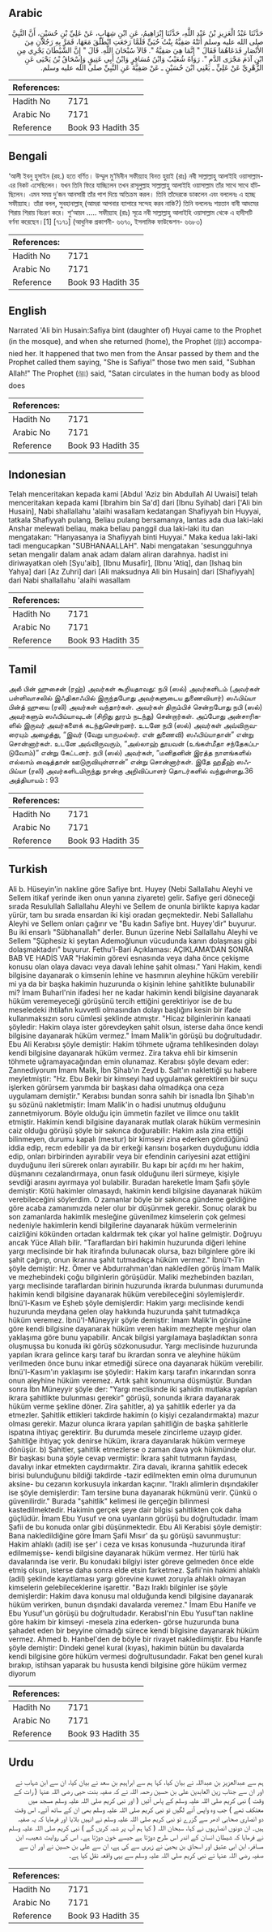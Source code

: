 ## Arabic


<div dir="rtl" lang="ar" style={{fontSize:'larger',backgroundColor:'#f8f9fa',padding:20}}>
حَدَّثَنَا عَبْدُ الْعَزِيزِ بْنُ عَبْدِ اللَّهِ، حَدَّثَنَا إِبْرَاهِيمُ، عَنِ ابْنِ شِهَابٍ، عَنْ عَلِيِّ بْنِ حُسَيْنٍ، أَنَّ النَّبِيَّ صلى الله عليه وسلم أَتَتْهُ صَفِيَّةُ بِنْتُ حُيَىٍّ فَلَمَّا رَجَعَتِ انْطَلَقَ مَعَهَا، فَمَرَّ بِهِ رَجُلاَنِ مِنَ الأَنْصَارِ فَدَعَاهُمَا فَقَالَ ‏"‏ إِنَّمَا هِيَ صَفِيَّةُ ‏"‏‏.‏ قَالاَ سُبْحَانَ اللَّهِ‏.‏ قَالَ ‏"‏ إِنَّ الشَّيْطَانَ يَجْرِي مِنِ ابْنِ آدَمَ مَجْرَى الدَّمِ ‏"‏‏.‏ رَوَاهُ شُعَيْبٌ وَابْنُ مُسَافِرٍ وَابْنُ أَبِي عَتِيقٍ وَإِسْحَاقُ بْنُ يَحْيَى عَنِ الزُّهْرِيِّ عَنْ عَلِيٍّ ـ يَعْنِي ابْنَ حُسَيْنٍ ـ عَنْ صَفِيَّةَ عَنِ النَّبِيِّ صلى الله عليه وسلم‏.‏
</div>
<div style={{backgroundColor:'#f8f9fa',padding:20, marginBottom: 10}}><table> <thead> <tr> <th>References:</th> <th></th> </tr> </thead> <tbody><tr><td>Hadith No</td><td>7171</td></tr><tr><td>Arabic No</td><td>7171</td></tr><tr><td>Reference</td><td>Book 93 Hadith 35</td></tr></tbody></table></div>

## Bengali


<div dir="ltr" lang="bn" style={{fontSize:'larger',backgroundColor:'#f8f9fa',padding:20}}>
‘আলী ইবনু হুসাইন (রহ.) হতে বর্ণিত। উম্মুল মু‘মিনীন সফীয়্যাহ বিনত হুয়াই (রাঃ) নবী সাল্লাল্লাহু আলাইহি ওয়াসাল্লাম-এর নিকট এসেছিলেন। যখন তিনি ফিরে যাচ্ছিলেন তখন রাসূলুল্লাহ সাল্লাল্লাহু আলাইহি ওয়াসাল্লাম তাঁর সাথে সাথে হাঁটছিলেন। এমন সময় দু’জন আনসারী তাঁর পাশ দিয়ে অতিক্রম করল। তিনি তাঁদেরকে ডাকলেন এবং বললেনঃ এ হচ্ছে সফীয়্যাহ। তাঁরা বলল, সুবহানাল্লাহ্ (আমরা আপনার ব্যাপারে সন্দেহ করব নাকি?) তিনি বললেনঃ শয়তান বানী আদমের শিরায় শিরায় বিচরণ করে। শু‘আয়ব ..... সফীয়্যাহ (রাঃ) সূত্রে নবী সাল্লাল্লাহু আলাইহি ওয়াসাল্লাম থেকে এ হাদীসটি বর্ণনা করেছেন।[1] [৭১৭১] (আধুনিক প্রকাশনী- ৬৬৭০, ইসলামিক ফাউন্ডেশন- ৬৬৮৩)
</div>
<div style={{backgroundColor:'#f8f9fa',padding:20, marginBottom: 10}}><table> <thead> <tr> <th>References:</th> <th></th> </tr> </thead> <tbody><tr><td>Hadith No</td><td>7171</td></tr><tr><td>Arabic No</td><td>7171</td></tr><tr><td>Reference</td><td>Book 93 Hadith 35</td></tr></tbody></table></div>

## English


<div dir="ltr" lang="en" style={{fontSize:'larger',backgroundColor:'#f8f9fa',padding:20}}>
Narrated 'Ali bin Husain:Safiya bint (daughter of) Huyai came to the Prophet (in the mosque), and when she returned (home), the Prophet (ﷺ) accompanied her. It happened that two men from the Ansar passed by them and the Prophet called them saying, "She is Safiya!" those two men said, "Subhan Allah!" The Prophet (ﷺ) said, "Satan circulates in the human body as blood does
</div>
<div style={{backgroundColor:'#f8f9fa',padding:20, marginBottom: 10}}><table> <thead> <tr> <th>References:</th> <th></th> </tr> </thead> <tbody><tr><td>Hadith No</td><td>7171</td></tr><tr><td>Arabic No</td><td>7171</td></tr><tr><td>Reference</td><td>Book 93 Hadith 35</td></tr></tbody></table></div>

## Indonesian


<div dir="ltr" lang="id" style={{fontSize:'larger',backgroundColor:'#f8f9fa',padding:20}}>
Telah menceritakan kepada kami [Abdul 'Aziz bin Abdullah Al Uwaisi] telah menceritakan kepada kami [Ibrahim bin Sa'd] dari [Ibnu Syihab] dari ['Ali bin Husain], Nabi shallallahu 'alaihi wasallam kedatangan Shafiyyah bin Huyyai, tatkala Shafiyyah pulang, Beliau pulang bersamanya, lantas ada dua laki-laki Anshar melewati beliau, maka beliau panggil dua laki-laki itu dan mengatakan: "Hanyasanya ia Shafiyyah binti Huyyai." Maka kedua laki-laki tadi mengucapkan "SUBHANAALLAH". Nabi mengatakan 'sesungguhnya setan mengalir dalam anak adam dalam aliran darahnya. hadist ini diriwayatkan oleh [Syu'aib], [Ibnu Musafir], [Ibnu 'Atiq], dan [Ishaq bin Yahya] dari [Az Zuhri] dari [Ali maksudnya Ali bin Husain] dari [Shafiyyah] dari Nabi shallallahu 'alaihi wasallam
</div>
<div style={{backgroundColor:'#f8f9fa',padding:20, marginBottom: 10}}><table> <thead> <tr> <th>References:</th> <th></th> </tr> </thead> <tbody><tr><td>Hadith No</td><td>7171</td></tr><tr><td>Arabic No</td><td>7171</td></tr><tr><td>Reference</td><td>Book 93 Hadith 35</td></tr></tbody></table></div>

## Tamil


<div dir="ltr" lang="ta" style={{fontSize:'larger',backgroundColor:'#f8f9fa',padding:20}}>
அலீ பின் ஹுசைன் (ரஹ்) அவர்கள் கூறியதாவது: நபி (ஸல்) அவர்களிடம் (அவர்கள் பள்ளிவாசலில் இஃதிகாஃபில் இருந்தபோது அவர்களுடைய துணைவியார்) ஸஃபிய்யா பின்த் ஹுயை (ரலி) அவர்கள் வந்தார்கள். அவர்கள் திரும்பிச் சென்றபோது நபி (ஸல்) அவர்களும் ஸஃபிய்யாவுடன் (சிறிது தூரம் நடந்து) சென்றார்கள். அப்போது அன்சாரிகளில் இருவர் அவர்களைக் கடந்துசென்றனர். உடனே நபி (ஸல்) அவர்கள் அவ்விருவரையும் அழைத்து, “இவர் (வேறு யாருமல்லர். என் துணைவி) ஸஃபிய்யாதான்” என்று சொன்னார்கள். உடனே அவ்விருவரும், “அல்லாஹ் தூயவன் (உங்கள்மீதா சந்தேகப்படுவோம்)” என்று கேட்டனர். நபி (ஸல்) அவர்கள், “மனிதனின் இரத்த நாளங்களில் எல்லாம் ஷைத்தான் ஊடுருவியுள்ளான்” என்று சொன்னார்கள். இதே ஹதீஹ் ஸஃபிய்யா (ரலி) அவர்களிடமிருந்து நான்கு அறிவிப்பாளர் தொடர்களில் வந்துள்ளது.36 அத்தியாயம் : 93
</div>
<div style={{backgroundColor:'#f8f9fa',padding:20, marginBottom: 10}}><table> <thead> <tr> <th>References:</th> <th></th> </tr> </thead> <tbody><tr><td>Hadith No</td><td>7171</td></tr><tr><td>Arabic No</td><td>7171</td></tr><tr><td>Reference</td><td>Book 93 Hadith 35</td></tr></tbody></table></div>

## Turkish


<div dir="ltr" lang="tr" style={{fontSize:'larger',backgroundColor:'#f8f9fa',padding:20}}>
Ali b. Hüseyin'in nakline göre Safiye bnt. Huyey (Nebi Sallallahu Aleyhi ve Sellem itikaf yerinde iken onun yanına ziyarete) gelir. Safiye geri döneceği sırada Resulullah Sallallahu Aleyhi ve Sellem de onunla birlikte kapıya kadar yürür, tam bu sırada ensardan iki kişi oradan geçmektedir. Nebi Sallallahu Aleyhi ve Sellem onları çağırır ve "Bu kadın Safiye bnt. Huyey'dir" buyurur. Bu iki ensarlı "Sübhanallah" derler. Bunun üzerine Nebi Sallallahu Aleyhi ve Sellem "Şüphesiz ki şeytan Ademoğlunun vücudunda kanın dolaşması gibi dolaşmaktadırı" buyurur. Fethu'l-Bari Açıklaması: AÇIKLAMA’DAN SONRA BAB VE HADİS VAR "Hakimin görevi esnasında veya daha önce çekişme konusu olan olaya davacı veya davalı lehine şahit olması." Yani Hakim, kendi bilgisine dayanarak o kimsenin lehine ve hasmının aleyhine hüküm verebilir mi ya da bir başka hakimin huzurunda o kişinin lehine şahitlikte bulunabilir mi? İmam Buharl'nin ifadesi her ne kadar hakimin kendi bilgisine dayanarak hüküm veremeyeceği görüşünü tercih ettiğini gerektiriyor ise de bu meseledeki ihtilafın kuvvetli olmasından dolayı başlığını kesin bir ifade kullanmaksızın soru cümlesi şeklinde atmıştır. "Hicaz bilginlerinin kanaati şöyledir: Hakim olaya ister görevdeyken şahit olsun, isterse daha önce kendi bilgisine dayanarak hüküm vermez." İmam Malik'in görüşü bu doğrultudadır. Ebu Ali Kerabısı şöyle demiştir: Hakim töhmete uğrama tehlikesinden dolayı kendi bilgisine dayanarak hüküm vermez. Zira takva ehli bir kimsenin töhmete uğramayacağından emin olunamaz. Kerabısı şöyle devam eder: Zannediyorum İmam Malik, İbn Şihab'ın Zeyd b. Salt'ın naklettiği şu habere meyletmiştir: "Hz. Ebu Bekir bir kimseyi had uygulamak gerektiren bir suçu işlerken görürsem yanımda bir başkası daha olmadıkça ona ceza uygulamam demiştir." Kerabısı bundan sonra sahih bir isnadla İbn Şihab'ın şu sözünü nakletmiştir: İmam Malik'in o hadisi unutmuş olduğunu zannetmiyorum. Böyle olduğu için ümmetin fazilet ve ilimce onu taklit etmiştir. Hakimin kendi bilgisine dayanarak mutlak olarak hüküm vermesinin caiz olduğu görüşü şöyle bir sakınca doğurabilir: Hakim asla zina ettiği bilinmeyen, durumu kapalı (mestur) bir kimseyi zina ederken gördüğünü iddia edip, recm edebilir ya da bir erkeği karısını boşarken duyduğunu iddia edip, onları birbirinden ayırabilir veya bir efendinin cariyesini azat ettiğini duyduğunu ileri sürerek onları ayırabilir. Bu kapı bir açıldı mı her hakim, düşmanını cezalandırmaya, onun fasık olduğunu ileri sürmeye, kişiyle sevdiği arasını ayırmaya yol bulabilir. Buradan hareketle İmam Şafiı şöyle demiştir: Kötü hakimler olmasaydı, hakimin kendi bilgisine dayanarak hüküm verebileceğini söylerdim. O zamanlar böyle bir sakınca gündeme geldiğine göre acaba zamanımızda neler olur bir düşünmek gerekir. Sonuç olarak bu son zamanlarda hakimlik mesleğine güvenilmez kimselerin çok gelmesi nedeniyle hakimlerin kendi bilgilerine dayanarak hüküm vermelerinin caizliğini kökünden ortadan kaldırmak tek çıkar yol haline gelmiştir. Doğruyu ancak Yüce Allah bilir. "Taraflardan biri hakimin huzurunda diğeri lehine yargı meclisinde bir hak itirafında bulunacak olursa, bazı bilginlere göre iki şahit çağırıp, onun ikrarına şahit tutmadıkça hüküm vermez." İbnü't-Tin şöyle demiştir: Hz. Ömer ve Abdurrahman'dan nakledilen görüş İmam Malik ve mezhebindeki çoğu bilginlerin görüşüdür. Maliki mezhebinden bazıları, yargı meclisinde taraflardan birinin huzurunda ikrarda bulunması durumunda hakimin kendi bilgisine dayanarak hüküm verebileceğini söylemişlerdir. İbnü'l-Kasım ve Eşheb şöyle demişlerdir: Hakim yargı meclisinde kendi huzurunda meydana gelen olay hakkında huzurunda şahit tutmadıkça hüküm veremez. İbnü'I-Müneyyir şöyle demiştir: İmam Malik'in görüşüne göre kendi bilgisine dayanarak hüküm veren hakim mezhepte meşhur olan yaklaşıma göre bunu yapabilir. Ancak bilgisi yargılamaya başladıktan sonra oluşmuşsa bu konuda iki görüş sözkonusudur. Yargı meclisinde huzurunda yapılan ikrara gelince karşı taraf bu ikrardan sonra ve aleyhine hüküm verilmeden önce bunu inkar etmediği sürece ona dayanarak hüküm verebilir. İbnü'l-Kasım'ın yaklaşımı ise şöyledir: Hakim karşı tarafın inkarından sonra onun aleyhine hüküm veremez. Artık şahit konumuna düşmüştür. Bundan sonra İbn Müneyyir şöyle der: "Yargı meclisinde iki şahidin mutlaka yapılan ikrara şahitlikte bulunması gerekir" görüşü, sonunda ikrara dayanarak hüküm verme şekline döner. Zira şahitler, a) ya şahitlik ederler ya da etmezler. Şahitlik ettikleri takdirde hakimin (o kişiyi cezalandırmakta) mazur olması gerekir. Mazur olunca ikrara yapılan şahitliğin de başka şahitlerle ispatına ihtiyaç gerektirir. Bu durumda mesele zincirleme uzayıp gider. Şahitliğe ihtiyaç yok denirse hüküm, ikrara dayanılarak hüküm vermeye dönüşür. b) Şahitler, şahitlik etmezlerse o zaman dava yok hükmünde olur. Bir başkası buna şöyle cevap vermiştir: İkrara şahit tutmanın faydası, davalıyı inkar etmekten caydırmaktır. Zira davalı, ikrarına şahitlik edecek birisi bulunduğunu bildiği takdirde -tazir edilmekten emin olma durumunun aksine- bu cezanın korkusuyla inkardan kaçınır. "Iraklı alimlerin dışındakiler ise şöyle demişlerdir: Tam tersine buna dayanarak hükmünü verir. Çünkü o güvenilirdir." Burada "şahitlik" kelimesi ile gerçeğin bilinmesi kastedilmektedir. Hakimin gerçek şeye dair bilgisi şahitlikten çok daha güçlüdür. İmam Ebu Yusuf ve ona uyanların görüşü bu doğrultudadır. İmam Şafii de bu konuda onlar gibi düşünmektedir. Ebu Ali Kerabisi şöyle demiştir: Bana nakledildiğine göre İmam Şafii Mısır' da şu görüşü savunmuştur: Hakim ahlaklı (adil) ise şer' i ceza ve kısas konusunda -huzurunda itiraf edilmemişse- kendi bilgisine dayanarak hüküm vermez. Her türlü hak davalarında ise verir. Bu konudaki bilgiyi ister göreve gelmeden önce elde etmiş olsun, isterse daha sonra elde etsin farketmez. Şafii'nin hakimi ahlaklı (adil) şeklinde kayıtlaması yargı görevine kuwet zoruyla ahlaklı olmayan kimselerin gelebileceklerine işarettir. "Bazı Iraklı bilginler ise şöyle demişlerdir: Hakim dava konusu mal olduğunda kendi bilgisine dayanarak hüküm verirken, bunun dışındaki davalarda veremez." İmam Ebu Hanife ve Ebu Yusuf'un görüşü bu doğrultudadır. KerabısI'nin Ebu Yusuf'tan nakline göre hakim bir kimseyi -mesela zina ederken- görse huzurunda buna şahadet eden bir beyyine olmadığı sürece kendi bilgisine dayanarak hüküm vermez. Ahmed b. Hanbel'den de böyle bir rivayet naklediimiştir. Ebu Hanıfe şöyle demiştir: Dindeki genel kural (kıyas), hakimin bütün bu davalarda kendi bilgisine göre hüküm vermesi doğrultusundadır. Fakat ben genel kuralı bırakıp, istihsan yaparak bu hususta kendi bilgisine göre hüküm vermez diyorum
</div>
<div style={{backgroundColor:'#f8f9fa',padding:20, marginBottom: 10}}><table> <thead> <tr> <th>References:</th> <th></th> </tr> </thead> <tbody><tr><td>Hadith No</td><td>7171</td></tr><tr><td>Arabic No</td><td>7171</td></tr><tr><td>Reference</td><td>Book 93 Hadith 35</td></tr></tbody></table></div>

## Urdu


<div dir="rtl" lang="ur" style={{fontSize:'larger',backgroundColor:'#f8f9fa',padding:20}}>
ہم سے عبدالعزیز بن عبداللہ نے بیان کیا، کہا ہم سے ابراہیم بن سعد نے بیان کیا، ان سے ابن شہاب نے اور ان سے جناب زین العابدین علی بن حسین رحمہ اللہ نے کہ صفیہ بنت حیی رضی اللہ عنہا ( رات کے وقت ) نبی کریم صلی اللہ علیہ وسلم کے پاس آئیں ( اور نبی کریم صلی اللہ علیہ وسلم مسجد میں معتکف تھے ) جب وہ واپس آنے لگیں تو نبی کریم صلی اللہ علیہ وسلم بھی ان کے ساتھ آئے۔ اس وقت دو انصاری صحابی ادھر سے گزرے تو نبی کریم صلی اللہ علیہ وسلم نے انہیں بلایا اور فرمایا کہ یہ صفیہ ہیں۔ ان دونوں انصاریوں نے کہا، سبحان اللہ ( کیا ہم آپ پر شبہ کریں گے ) نبی کریم صلی اللہ علیہ وسلم نے فرمایا کہ شیطان انسان کے اندر اس طرح دوڑتا ہے جیسے خون دوڑتا ہے۔ اس کی روایت شعیب، ابن مسافر، ابن ابی عتیق اور اسحاق بن یحییٰ نے زہری سے کی ہے، ان سے علی بن حسین نے اور ان سے صفیہ رضی اللہ عنہا نے نبی کریم صلی اللہ علیہ وسلم سے یہی واقعہ نقل کیا ہے۔
</div>
<div style={{backgroundColor:'#f8f9fa',padding:20, marginBottom: 10}}><table> <thead> <tr> <th>References:</th> <th></th> </tr> </thead> <tbody><tr><td>Hadith No</td><td>7171</td></tr><tr><td>Arabic No</td><td>7171</td></tr><tr><td>Reference</td><td>Book 93 Hadith 35</td></tr></tbody></table></div>